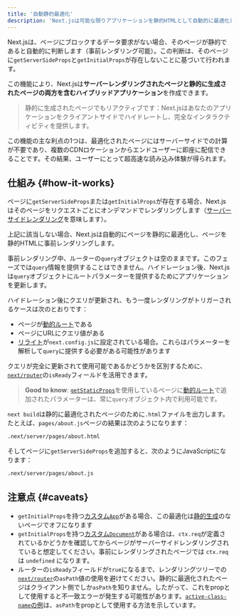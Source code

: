 ```yaml
---
title: '自動静的最適化'
description: 'Next.jsは可能な限りアプリケーションを静的HTMLとして自動的に最適化します。その仕組みをここで学びましょう。'
---
```


Next.jsは、ページにブロックするデータ要求がない場合、そのページが静的であると自動的に判断します（事前レンダリング可能）。この判断は、そのページに`getServerSideProps`と`getInitialProps`が存在しないことに基づいて行われます。

この機能により、Next.jsは**サーバーレンダリングされたページと静的に生成されたページの両方を含むハイブリッドアプリケーション**を作成できます。

> 静的に生成されたページでもリアクティブです：Next.jsはあなたのアプリケーションをクライアントサイドでハイドレートし、完全なインタラクティビティを提供します。

この機能の主な利点の1つは、最適化されたページにはサーバーサイドでの計算が不要であり、複数のCDNロケーションからエンドユーザーに即座に配信できることです。その結果、ユーザーにとって超高速な読み込み体験が得られます。

## 仕組み {#how-it-works}

ページに`getServerSideProps`または`getInitialProps`が存在する場合、Next.jsはそのページをリクエストごとにオンデマンドでレンダリングします（[サーバーサイドレンダリング](https://nextjs.org/docs/canary/pages/building-your-application/rendering/server-side-rendering)を意味します）。

上記に該当しない場合、Next.jsは自動的にページを静的に最適化し、ページを静的HTMLに事前レンダリングします。

事前レンダリング中、ルーターの`query`オブジェクトは空のままです。このフェーズでは`query`情報を提供することはできません。ハイドレーション後、Next.jsは`query`オブジェクトにルートパラメーターを提供するためにアプリケーションを更新します。

ハイドレーション後にクエリが更新され、もう一度レンダリングがトリガーされるケースは次のとおりです：

- ページが[動的ルート](https://nextjs.org/docs/canary/pages/building-your-application/routing/dynamic-routes)である
- ページにURLにクエリ値がある
- [リライト](https://nextjs.org/docs/canary/pages/api-reference/config/next-config-js/rewrites)が`next.config.js`に設定されている場合。これらはパラメーターを解析して`query`に提供する必要がある可能性があります

クエリが完全に更新されて使用可能であるかどうかを区別するために、[`next/router`](https://nextjs.org/docs/canary/pages/api-reference/functions/use-router#router-object)の`isReady`フィールドを活用できます。

> **Good to know**: [`getStaticProps`](https://nextjs.org/docs/canary/pages/building-your-application/data-fetching/get-static-props)を使用しているページに[動的ルート](https://nextjs.org/docs/canary/pages/building-your-application/routing/dynamic-routes)で追加されたパラメーターは、常に`query`オブジェクト内で利用可能です。

`next build`は静的に最適化されたページのために`.html`ファイルを出力します。たとえば、`pages/about.js`ページの結果は次のようになります：

```bash title="ターミナル"
.next/server/pages/about.html
```

そしてページに`getServerSideProps`を追加すると、次のようにJavaScriptになります：

```bash title="ターミナル"
.next/server/pages/about.js
```

## 注意点 {#caveats}

- `getInitialProps`を持つ[カスタム`App`](https://nextjs.org/docs/canary/pages/building-your-application/routing/custom-app)がある場合、この最適化は[静的生成](https://nextjs.org/docs/canary/pages/building-your-application/data-fetching/get-static-props)のないページでオフになります
- `getInitialProps`を持つ[カスタム`Document`](https://nextjs.org/docs/canary/pages/building-your-application/routing/custom-document)がある場合は、`ctx.req`が定義されているかどうかを確認してからページがサーバーサイドレンダリングされていると想定してください。事前にレンダリングされたページでは `ctx.req` は `undefined` になります。
- ルーターの`isReady`フィールドが`true`になるまで、レンダリングツリーでの[`next/router`](https://nextjs.org/docs/canary/pages/api-reference/functions/use-router#router-object)の`asPath`値の使用を避けてください。静的に最適化されたページはクライアント側でしか`asPath`を知りません。したがって、これをpropとして使用すると不一致エラーが発生する可能性があります。[`active-class-name`の例](https://github.com/vercel/next.js/tree/canary/examples/active-class-name)は、`asPath`をpropとして使用する方法を示しています。
